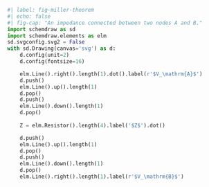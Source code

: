 ```python
#| label: fig-miller-theorem
#| echo: false
#| fig-cap: "An impedance connected between two nodes A and B."
import schemdraw as sd
import schemdraw.elements as elm
sd.svgconfig.svg2 = False
with sd.Drawing(canvas='svg') as d:
    d.config(unit=2)
    d.config(fontsize=16)

    elm.Line().right().length(1).dot().label(r'$V_\mathrm{A}$')
    d.push()
    elm.Line().up().length(1)
    d.pop()
    d.push()
    elm.Line().down().length(1)
    d.pop()
    
    Z = elm.Resistor().length(4).label('$Z$').dot()

    d.push()
    elm.Line().up().length(1)
    d.pop()
    d.push()
    elm.Line().down().length(1)
    d.pop()
    elm.Line().right().length(1).label(r'$V_\mathrm{B}$')
```

